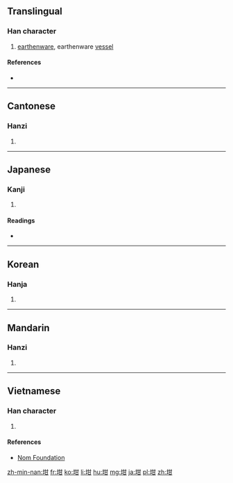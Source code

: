 ==Translingual==

===Han character===
{{Han char|rn=32|rad=土|as=05|sn=8|four=44170|canj=GTM|ids=⿰土甘}}

# [[earthenware]], earthenware [[vessel]]

====References====
* {{Han ref|kx=0226.210|dkj=04975|dj=0461.330|hdz=10429.120|uh=5769|ud=22377|bh=A958|bd=43352}}

----

==Cantonese==

===Hanzi===
{{yue-hanzi|jyut=ham1|y=ham1}}

# {{defn|lang=yue|sort=土05}}

----

==Japanese==

===Kanji===
{{ja-kanji|grade=|rs=土05}}

# {{defn|lang=ja|sort=土05}}

====Readings====
* {{ja-readings|on=[[かん]] (kan)|kun=[[つぼ]] (tsubo)}}

----

==Korean==

===Hanja===
{{ko-hanja|hangeul=감|rv=gam|mr=kam}}

# {{defn|lang=ko|sort=土05}}

----

==Mandarin==

===Hanzi===
{{cmn-hanzi|pin=[[gān]] ([[gan1]])|wg=kan<sup>1</sup>}}

# {{defn|lang=cmn|sort=土05}}

----

==Vietnamese==

===Han character===
{{vi-hantu|[[cam]]|rs=土05}}

# {{defn|lang=vi|sort=土05}}

====References====
* [http://nomfoundation.org/common/nom_details.php?codepoint=5769 Nom Foundation]

[[zh-min-nan:坩]]
[[fr:坩]]
[[ko:坩]]
[[li:坩]]
[[hu:坩]]
[[mg:坩]]
[[ja:坩]]
[[pl:坩]]
[[zh:坩]]